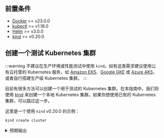 ## 前置条件

- [Docker](https://docs.docker.com/get-started/get-docker/) >= v23.0.0
- [kubectl](https://kubernetes.io/docs/tasks/tools/install-kubectl/) >= v1.18.0
- [Helm](https://helm.sh/docs/intro/install/) >= v3.0.0
- [kind](https://kind.sigs.k8s.io/docs/user/quick-start/) >= v0.20.0

## 创建一个测试 Kubernetes 集群

:::warning
不建议在生产环境或性能测试中使用 `kind`。如有这类需求建议使用公有云托管的 Kubernetes 服务，如 [Amazon EKS](https://aws.amazon.com/eks/)、[Google GKE](https://cloud.google.com/kubernetes-engine/) 或 [Azure AKS](https://azure.microsoft.com/en-us/services/kubernetes-service/)，或者自行搭建生产级 Kubernetes 集群。
:::

目前有很多方法可以创建一个用于测试的 Kubernetes 集群。在本指南中，我们将使用 [kind](https://kind.sigs.k8s.io/docs/user/quick-start/) 来创建一个本地 Kubernetes 集群。如果你想使用已有的 Kubernetes 集群，可以跳过这一步。

这里是一个使用 `kind` v0.20.0 的示例：

```bash
kind create cluster
```

<details>
  <summary>预期输出</summary>
```bash
Creating cluster "kind" ...
 ✓ Ensuring node image (kindest/node:v1.27.3) 🖼
 ✓ Preparing nodes 📦
 ✓ Writing configuration 📜
 ✓ Starting control-plane 🕹️
 ✓ Installing CNI 🔌
 ✓ Installing StorageClass 💾
Set kubectl context to "kind-kind"
You can now use your cluster with:

kubectl cluster-info --context kind-kind

Thanks for using kind! 😊
```
</details>

使用以下命令检查集群的状态：

```bash
kubectl cluster-info
```

<details>
  <summary>预期输出</summary>
```bash
Kubernetes control plane is running at https://127.0.0.1:60495
CoreDNS is running at https://127.0.0.1:60495/api/v1/namespaces/kube-system/services/kube-dns:dns/proxy

To further debug and diagnose cluster problems, use 'kubectl cluster-info dump'.
```
</details>

:::note
中国大陆用户如有网络访问问题，可使用 Greptime 提供的位于阿里云镜像仓库的 `kindest/node:v1.27.3` 镜像：

```bash
kind create cluster --image greptime-registry.cn-hangzhou.cr.aliyuncs.com/kindest/node:v1.27.3
```
:::

## 添加 Greptime Helm 仓库

:::note
中国大陆用户如有网络访问问题，可跳过这一步骤并直接参考下一步中使用阿里云 OCI 镜像仓库的方式。采用这一方式将无需手动添加 Helm 仓库。
:::

我们提供了 GreptimeDB Operator 和 GreptimeDB 集群的[官方 Helm 仓库](https://github.com/GreptimeTeam/helm-charts)。你可以通过运行以下命令来添加仓库：

```bash
helm repo add greptime https://greptimeteam.github.io/helm-charts/
helm repo update
```

检查 Greptime Helm 仓库中的 charts：

```bash
helm search repo greptime
```

<details>
  <summary>预期输出</summary>
```bash
NAME                          	CHART VERSION	APP VERSION  	DESCRIPTION
greptime/greptimedb-cluster   	0.2.25       	0.9.5        	A Helm chart for deploying GreptimeDB cluster i...
greptime/greptimedb-operator  	0.2.9        	0.1.3-alpha.1	The greptimedb-operator Helm chart for Kubernetes.
greptime/greptimedb-standalone	0.1.27       	0.9.5        	A Helm chart for deploying standalone greptimedb
```
</details>
